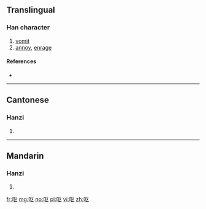 {{also|嘔}}
==Translingual==

===Han character===
{{Han char|rn=30|rad=口|as=04|sn=7|four=|canj=口尸大 (RSK)|ids=⿰[[口]][[区]]}}

# [[vomit]]
# [[annoy]], [[enrage]]

====References====
* {{Han ref|kx=0181.191|hdz=10587.040|uh=5455|ud=21589}}

----

==Cantonese==

===Hanzi===
{{yue-hanzi|jyut=au2|y=au2|tra=嘔}}

# {{defn|lang=yue|sort=口04}}

----

==Mandarin==

===Hanzi===
{{cmn-hanzi|tra=嘔|pin=[[ōu]] ([[ou1]])|wg=ou<sup>1</sup>}}

# {{defn|lang=cmn|sort=口04}}

[[fr:呕]]
[[mg:呕]]
[[no:呕]]
[[pl:呕]]
[[vi:呕]]
[[zh:呕]]